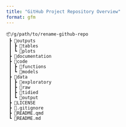 ---
title: "GitHub Project Repository Overview"
format: gfm
---

```{.python .code-overflow-wrap}
📦/g/path/to/rename-github-repo
 ┣ 📂outputs
 ┃ ┣ 📂tables
 ┃ ┗ 📂plots
 ┣ 📂documentation
 ┣ 📂code
 ┃ ┣ 📂functions
 ┃ ┗ 📂models
 ┣ 📂data
 ┃ ┣ 📂exploratory
 ┃ ┣ 📂raw
 ┃ ┣ 📂tidied
 ┃ ┗ 📂output
 ┣ 📜LICENSE
 ┣ 📜.gitignore
 ┣ 📜README.qmd
 ┗ 📜README.md
```